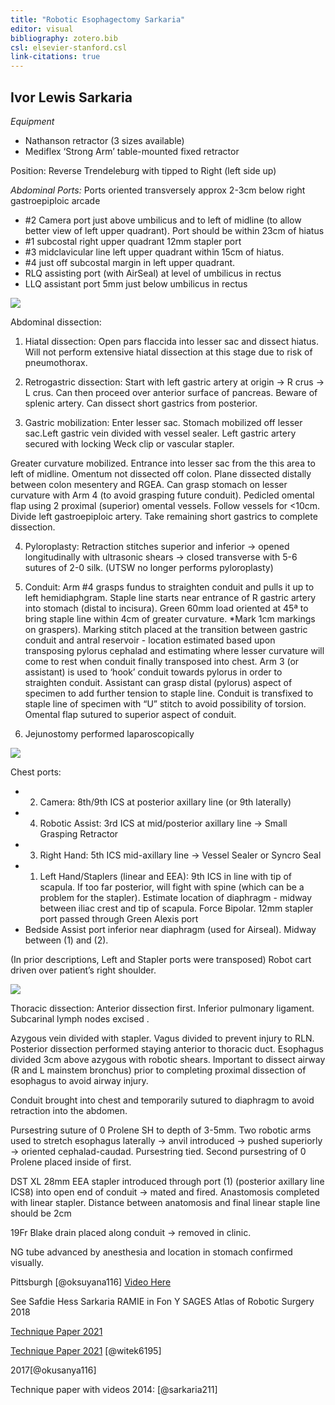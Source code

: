 ```yaml
---
title: "Robotic Esophagectomy Sarkaria"
editor: visual
bibliography: zotero.bib
csl: elsevier-stanford.csl
link-citations: true
---
```


## Ivor Lewis Sarkaria

*Equipment*

-   Nathanson retractor (3 sizes available)
-   Mediflex 'Strong Arm' table-mounted fixed retractor

Position: Reverse Trendeleburg with tipped to Right (left side up)

*Abdominal Ports:* Ports oriented transversely approx 2-3cm below right gastroepiploic arcade

-   #2 Camera port just above umbilicus and to left of midline (to allow better view of left upper quadrant). Port should be within 23cm of hiatus
-   #1 subcostal right upper quadrant 12mm stapler port
-   #3 midclavicular line left upper quadrant within 15cm of hiatus.
-   #4 just off subcostal margin in left upper quadrant.
-   RLQ assisting port (with AirSeal) at level of umbilicus in rectus
-   LLQ assistant port 5mm just below umbilicus in rectus

![](images/sarkaria_abdomen.png)

Abdominal dissection:

1)  Hiatal dissection: Open pars flaccida into lesser sac and dissect hiatus. Will not perform extensive hiatal dissection at this stage due to risk of pneumothorax.

2)  Retrogastric dissection: Start with left gastric artery at origin $\rightarrow$ R crus $\rightarrow$ L crus. Can then proceed over anterior surface of pancreas. Beware of splenic artery. Can dissect short gastrics from posterior.

3)  Gastric mobilization: Enter lesser sac. Stomach mobilized off lesser sac.Left gastric vein divided with vessel sealer. Left gastric artery secured with locking Weck clip or vascular stapler.

Greater curvature mobilized. Entrance into lesser sac from the this area to left of midline. Omentum not dissected off colon. Plane dissected distally between colon mesentery and RGEA. Can grasp stomach on lesser curvature with Arm 4 (to avoid grasping future conduit). Pedicled omental flap using 2 proximal (superior) omental vessels. Follow vessels for \<10cm. Divide left gastroepiploic artery. Take remaining short gastrics to complete dissection.

4)  Pyloroplasty: Retraction stitches superior and inferior $\rightarrow$ opened longitudinally with ultrasonic shears $\rightarrow$ closed transverse with 5-6 sutures of 2-0 silk. (UTSW no longer performs pyloroplasty)

5)  Conduit: Arm #4 grasps fundus to straighten conduit and pulls it up to left hemidiaphgram. Staple line starts near entrance of R gastric artery into stomach (distal to incisura). Green 60mm load oriented at 45ª to bring staple line within 4cm of greater curvature. \*Mark 1cm markings on graspers). Marking stitch placed at the transition between gastric conduit and antral reservoir - location estimated based upon transposing pylorus cephalad and estimating where lesser curvature will come to rest when conduit finally transposed into chest. Arm 3 (or assistant) is used to 'hook' conduit towards pylorus in order to straighten conduit. Assistant can grasp distal (pylorus) aspect of specimen to add further tension to staple line. Conduit is transfixed to staple line of specimen with "U" stitch to avoid possibility of torsion. Omental flap sutured to superior aspect of conduit.

6)  Jejunostomy performed laparoscopically

![](images/sarkaria_thorax.png)

Chest ports:

-   

    (2) Camera: 8th/9th ICS at posterior axillary line (or 9th laterally)

-   

    (4) Robotic Assist: 3rd ICS at mid/posterior axillary line $\rightarrow$ Small Grasping Retractor

-   

    (3) Right Hand: 5th ICS mid-axillary line $\rightarrow$ Vessel Sealer or Syncro Seal

-   

    (1) Left Hand/Staplers (linear and EEA): 9th ICS in line with tip of scapula. If too far posterior, will fight with spine (which can be a problem for the stapler). Estimate location of diaphragm - midway between iliac crest and tip of scapula. Force Bipolar. 12mm stapler port passed through Green Alexis port

-   Bedside Assist port inferior near diaphragm (used for Airseal). Midway between (1) and (2).

(In prior descriptions, Left and Stapler ports were transposed) Robot cart driven over patient's right shoulder.

![](images/wisz_thoracic_ports.png)

Thoracic dissection: Anterior dissection first. Inferior pulmonary ligament. Subcarinal lymph nodes excised .

Azygous vein divided with stapler. Vagus divided to prevent injury to RLN. Posterior dissection performed staying anterior to thoracic duct. Esophagus divided 3cm above azygous with robotic shears. Important to dissect airway (R and L mainstem bronchus) prior to completing proximal dissection of esophagus to avoid airway injury.

Conduit brought into chest and temporarily sutured to diaphragm to avoid retraction into the abdomen.

Pursestring suture of 0 Prolene SH to depth of 3-5mm. Two robotic arms used to stretch esophagus laterally $\rightarrow$ anvil introduced $\rightarrow$ pushed superiorly $\rightarrow$ oriented cephalad-caudad. Pursestring tied. Second pursestring of 0 Prolene placed inside of first.

DST XL 28mm EEA stapler introduced through port (1) (posterior axillary line ICS8) into open end of conduit $\rightarrow$ mated and fired. Anastomosis completed with linear stapler. Distance between anatomosis and final linear staple line should be 2cm

19Fr Blake drain placed along conduit $\rightarrow$ removed in clinic.

NG tube advanced by anesthesia and location in stomach confirmed visually.

Pittsburgh [@oksuyana116] [Video Here](http://www.asvide.com/articles/1677 "Video at AME")

See Safdie Hess Sarkaria RAMIE in Fon Y SAGES Atlas of Robotic Surgery 2018

[Technique Paper 2021](https://gisurgonc.github.io/talks/images/witek2021.pdf)

[Technique Paper 2021](https://gisurgonc.github.io/talks/pdfs/witek2021.pdf) [@witek6195]

2017[@okusanya116]

Technique paper with videos 2014: [@sarkaria211]
